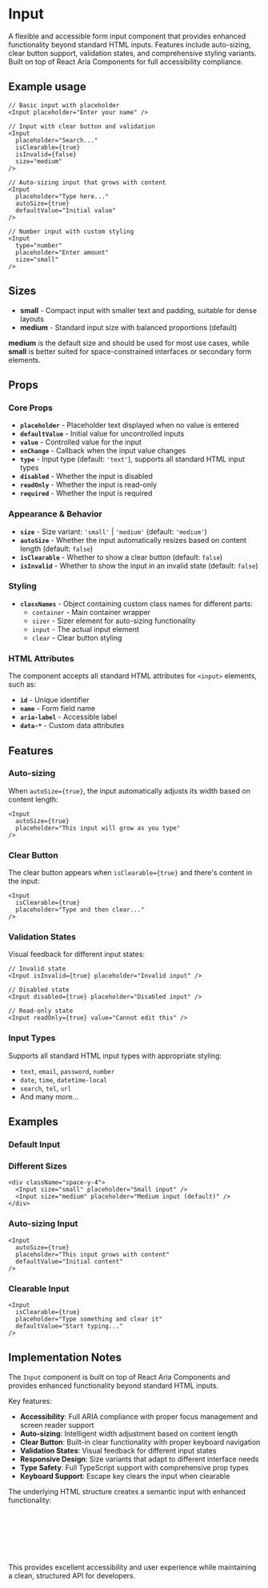 

<Meta of={InputStories} />

# Input
A flexible and accessible form input component that provides enhanced functionality beyond standard HTML inputs. Features include auto-sizing, clear button support, validation states, and comprehensive styling variants. Built on top of React Aria Components for full accessibility compliance.

## Example usage
```tsx
// Basic input with placeholder
<Input placeholder="Enter your name" />

// Input with clear button and validation
<Input
  placeholder="Search..."
  isClearable={true}
  isInvalid={false}
  size="medium"
/>

// Auto-sizing input that grows with content
<Input
  placeholder="Type here..."
  autoSize={true}
  defaultValue="Initial value"
/>

// Number input with custom styling
<Input
  type="number"
  placeholder="Enter amount"
  size="small"
/>
```

## Sizes

* **small** - Compact input with smaller text and padding, suitable for dense layouts
* **medium** - Standard input size with balanced proportions (default)

**medium** is the default size and should be used for most use cases, while **small** is better suited for space-constrained interfaces or secondary form elements.

<Canvas of={InputStories.Default} />

## Props

### Core Props
- **`placeholder`** - Placeholder text displayed when no value is entered
- **`defaultValue`** - Initial value for uncontrolled inputs
- **`value`** - Controlled value for the input
- **`onChange`** - Callback when the input value changes
- **`type`** - Input type (default: `'text'`), supports all standard HTML input types
- **`disabled`** - Whether the input is disabled
- **`readOnly`** - Whether the input is read-only
- **`required`** - Whether the input is required

### Appearance & Behavior
- **`size`** - Size variant: `'small'` | `'medium'` (default: `'medium'`)
- **`autoSize`** - Whether the input automatically resizes based on content length (default: `false`)
- **`isClearable`** - Whether to show a clear button (default: `false`)
- **`isInvalid`** - Whether to show the input in an invalid state (default: `false`)

### Styling
- **`classNames`** - Object containing custom class names for different parts:
  - `container` - Main container wrapper
  - `sizer` - Sizer element for auto-sizing functionality
  - `input` - The actual input element
  - `clear` - Clear button styling

### HTML Attributes
The component accepts all standard HTML attributes for `<input>` elements, such as:
- **`id`** - Unique identifier
- **`name`** - Form field name
- **`aria-label`** - Accessible label
- **`data-*`** - Custom data attributes

## Features

### Auto-sizing
When `autoSize={true}`, the input automatically adjusts its width based on content length:
```tsx
<Input
  autoSize={true}
  placeholder="This input will grow as you type"
/>
```

### Clear Button
The clear button appears when `isClearable={true}` and there's content in the input:
```tsx
<Input
  isClearable={true}
  placeholder="Type and then clear..."
/>
```

### Validation States
Visual feedback for different input states:
```tsx
// Invalid state
<Input isInvalid={true} placeholder="Invalid input" />

// Disabled state
<Input disabled={true} placeholder="Disabled input" />

// Read-only state
<Input readOnly={true} value="Cannot edit this" />
```

### Input Types
Supports all standard HTML input types with appropriate styling:
- `text`, `email`, `password`, `number`
- `date`, `time`, `datetime-local`
- `search`, `tel`, `url`
- And many more...

## Examples

### Default Input
<Canvas of={InputStories.Default} />

### Different Sizes
```tsx
<div className="space-y-4">
  <Input size="small" placeholder="Small input" />
  <Input size="medium" placeholder="Medium input (default)" />
</div>
```

### Auto-sizing Input
```tsx
<Input
  autoSize={true}
  placeholder="This input grows with content"
  defaultValue="Initial content"
/>
```

### Clearable Input
```tsx
<Input
  isClearable={true}
  placeholder="Type something and clear it"
  defaultValue="Start typing..."
/>
```

## Implementation Notes
The `Input` component is built on top of React Aria Components and provides enhanced functionality beyond standard HTML inputs.

Key features:
- **Accessibility**: Full ARIA compliance with proper focus management and screen reader support
- **Auto-sizing**: Intelligent width adjustment based on content length
- **Clear Button**: Built-in clear functionality with proper keyboard navigation
- **Validation States**: Visual feedback for different input states
- **Responsive Design**: Size variants that adapt to different interface needs
- **Type Safety**: Full TypeScript support with comprehensive prop types
- **Keyboard Support**: Escape key clears the input when clearable

The underlying HTML structure creates a semantic input with enhanced functionality:
```html
<div class="input-container" data-size="medium" data-invalid="false">
  <div class="input-sizer">
    <input class="input-field" type="text" placeholder="..." />
  </div>
  <button class="clear-button" aria-label="Clear input">×</button>
</div>
```

This provides excellent accessibility and user experience while maintaining a clean, structured API for developers.

